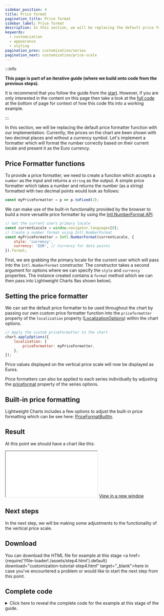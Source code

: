 ```yaml
---
sidebar_position: 4
title: Price format
pagination_title: Price format
sidebar_label: Price format
description: In this section, we will be replacing the default price formatter function with our implementation.
keywords:
  - customization
  - appearance
  - styling
pagination_prev: customization/series
pagination_next: customization/price-scale
---
```


:::info

**This page is part of an iterative guide (where we build onto code from the previous steps).**

It is recommend that you follow the guide from the [start](intro). However, if you are only interested in the content on this page then take a look at the [full code](#complete-code) at the bottom of page for context of how this code fits into a working example.

:::

In this section, we will be replacing the default price formatter function with our implementation. Currently, the prices on the chart are been shown with two decimal places and without a currency symbol. Let's implement a formatter which will format the number correctly based on their current locale and present it as the Euro currency.

## Price Formatter functions

To provide a price formatter, we need to create a function which accepts a `number` as the input and returns a `string` as the output. A simple price formatter which takes a number and returns the number (as a string) formatted with two decimal points would look as follows:

```js
const myPriceFormatter = p => p.toFixed(2);
```

We can make use of the built-in functionality provided by the browser to build a more versatile price formatter by using the [Intl.NumberFormat API](https://developer.mozilla.org/en-US/docs/Web/JavaScript/Reference/Global_Objects/Intl/NumberFormat).

```js
// Get the current users primary locale
const currentLocale = window.navigator.languages[0];
// Create a number format using Intl.NumberFormat
const myPriceFormatter = Intl.NumberFormat(currentLocale, {
    style: 'currency',
    currency: 'EUR', // Currency for data points
}).format;
```

First, we are grabbing the primary locale for the current user which will pass into the `Intl.NumberFormat` constructor. The constructor takes a second argument for options where we can specify the `style` and `currency` properties. The instance created contains a `format` method which we can then pass into Lightweight Charts 9as shown below).

## Setting the price formatter

We can set the default price formatter to be used throughout the chart by passing our own custom price formatter function into the `priceformatter` property of the `localization` property ([LocalizationOptions](/docs/api/interfaces/LocalizationOptions)) within the chart options.

```js
// Apply the custom priceFormatter to the chart
chart.applyOptions({
    localization: {
        priceFormatter: myPriceFormatter,
    },
});
```

Price values displayed on the vertical price scale will now be displayed as Euros.

Price formatters can also be applied to each series individually by adjusting the [priceformat](/docs/api/interfaces/SeriesOptionsCommon#priceformat) property of the series options.

## Built-in price formatting

Lightweight Charts includes a few options to adjust the built-in price formatting which can be see here: [PriceFormatBuiltIn](/docs/api/interfaces/PriceFormatBuiltIn).

## Result

At this point we should have a chart like this:

<iframe
    className="standalone-iframe"
    src={require('!!file-loader!./assets/step4.html').default}
></iframe>
<a href={require('!!file-loader!./assets/step4.html').default} target="\_blank">
    View in a new window
</a>

## Next steps

In the next step, we will be making some adjustments to the functionality of the vertical price scale.

## Download

You can download the HTML file for example at this stage <a href={require('!!file-loader!./assets/step4.html').default} download="customization-tutorial-step4.html" target="\_blank">here</a> in case you've encountered a problem or would like to start the next step from this point.

## Complete code


<details>
<summary>
Click here to reveal the complete code for the example at this stage of the guide.
</summary>
<CodeBlock className="language-html">{code}</CodeBlock>
</details>
